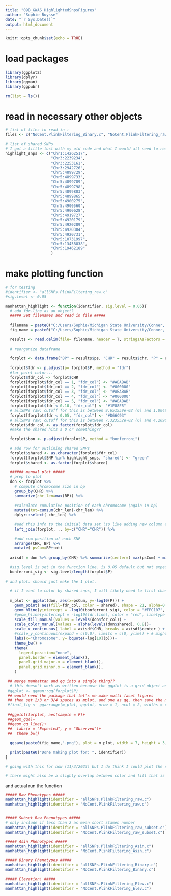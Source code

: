 ```yaml
---
title: "09B_GWAS_HighlightedSnpsFigures"
author: "Sophie Buysse"
date: "`r Sys.Date()`"
output: html_document
---
```


```r
knitr::opts_chunk$set(echo = TRUE)
```

# load packages
```r
library(ggplot2)
library(dplyr)
library(qqman)
library(ggpubr)

rm(list = ls())
```

# read in necessary other objects
```r
# list of files to read in :
files <- c("NoCent.PlinkFiltering_Binary.c", "NoCent.PlinkFiltering_raw.c",  "NoCent.PlinkFiltering_Asin.c", "NoCent.PlinkFiltering_Elev.c", "allSNPs.PlinkFiltering_Asin.c", "allSNPs.PlinkFiltering_raw.c", "allSNPs.PlinkFiltering_Elev.c", "allSNPs.PlinkFiltering_Binary.c", "allSNPs.PlinkFiltering_raw_subset.c", "NoCent.PlinkFiltering_raw_subset.c","NoCent.PlinkFiltering_raw.c_testing" )

# list of shared SNPs
# I got a little lost with my old code and what I would all need to read in to find the shared SNPs and the whole cent/nc thing. So this is from the excel sheet to check the code, but I do need to still double check that this list is accurate.
highlight_snps <- c("Chr1:14262517",
                    "Chr3:2239234",
                    "Chr3:2253161",
                    "Chr3:2942726",
                    "Chr5:4899729",
                    "Chr5:4899733",
                    "Chr5:4899789",
                    "Chr5:4899798",
                    "Chr5:4899803",
                    "Chr5:4899865",
                    "Chr5:4900275",
                    "Chr5:4900560",
                    "Chr5:4900628",
                    "Chr5:4919727",
                    "Chr5:4920179",
                    "Chr5:4920289",
                    "Chr5:4920304",
                    "Chr5:4920731",
                    "Chr5:10731997",
                    "Chr5:13458838",
                    "Chr5:19462189"
                    )

```

# make plotting function
```r
# for testing
#identifier <- "allSNPs.PlinkFiltering_raw.c"
#sig.level <- 0.05

manhattan_highlight <- function(identifier, sig.level = 0.05){
  # add fdr.line as an object?
  ##### Set filenames and read in file #####
  
  filename = paste0("C:/Users/Sophie/Michigan State University/Conner, Jeffrey - SophieAnalyses/GemmaOutput_2022/", identifier, ".assoc.txt")
  fig_name = paste0("C:/Users/Sophie/Michigan State University/Conner, Jeffrey - SophieAnalyses/Figures/ManuscriptFigs/", identifier)
  
  results <- read.delim(file= filename, header = T, stringsAsFactors = F)
  
  # reorganize dataframe
  
  forplot <- data.frame("BP" = results$ps, "CHR" = results$chr, "P" = results$p_wald, "SNP" = results$rs)
  
  forplot$fdr <- p.adjust(p= forplot$P, method = "fdr")
  #for point color...
  forplot$fdr_col <- forplot$CHR
  forplot[forplot$fdr_col == 1, "fdr_col"] <- "#ABABAB"
  forplot[forplot$fdr_col == 2, "fdr_col"] <- "#000000"
  forplot[forplot$fdr_col == 3, "fdr_col"] <- "#ABABAB"
  forplot[forplot$fdr_col == 4, "fdr_col"] <- "#000000"
  forplot[forplot$fdr_col == 5, "fdr_col"] <- "#ABABAB"
  forplot[forplot$fdr < 0.10, "fdr_col"] <- "#1E88E5"
  # allSNPs raw: cutoff for this is between 9.651559e-02 (6) and 1.004850e-01 (1)
  forplot[forplot$fdr < 0.05, "fdr_col"] <- "#D66C93"
  # allSNPs raw: cutoff for this is between 7.323552e-02 (6) and 4.269675e-03(7) 
  forplot$fdr_col <- as.factor(forplot$fdr_col)
  #make the shared hits a 0 or something??

  forplot$bon <- p.adjust(forplot$P, method = "bonferroni")
  
  # add row for outlining shared SNPs
  forplot$shared <- as.character(forplot$fdr_col)
  forplot[forplot$SNP %in% highlight_snps, "shared"] <- "green"
  forplot$shared <- as.factor(forplot$shared)
  
  ###### manual plot #####
  # prep to plot
  don <- forplot %>%
    # compute chromosome size in bp
    group_by(CHR) %>%
    summarize(chr_len=max(BP)) %>%
    
    #calculate cumulative position of each chromosome (again in bp)
    mutate(tot=cumsum(chr_len)-chr_len) %>%
    dplyr::select(-chr_len) %>%
    
    #add this info to the initial data set (so like adding new column and sorting by it)
    left_join(forplot, ., by=c("CHR"="CHR")) %>%
    
    #add cum position of each SNP
    arrange(CHR, BP) %>%
    mutate( psCum=BP+tot)
  
  axisdf = don %>% group_by(CHR) %>% summarize(center=( max(psCum) + min(psCum) ) /2 )
  
  #sig.level is set in the function line. is 0.05 default but not expecting hits above that.
  bonferroni_sig <- sig.level/length(forplot$P)
  
# and plot. should just make the 1 plot.
  
  # if I want to color by shared snps, I will likely need to first change the shape so it is the circle that accepts both color and fill, then make the current color column the fill column and make a new color column there is it maybe blank/transparent unless it is a shared snp? or just matches the fill value unless it is a shared SNP.
  
  m_plot <- ggplot(don, aes(x=psCum, y=-log10(P))) +
    geom_point( aes(fill=fdr_col, color = shared), shape = 21, alpha=0.8, size=1.3)+
    geom_hline(yintercept = -log10(bonferroni_sig), color = "#FFC107", linetype = "dashed", alpha = 0.6)+
    #geom_hline(yintercept = -log10(fdr.line), color = "red", linetype = "dotdash")+
    scale_fill_manual(values = levels(don$fdr_col)) +
    scale_color_manual(values = alpha(levels(don$shared), 0.8))+
    scale_x_continuous( label = axisdf$CHR, breaks = axisdf$center ) +
    #scale_y_continuous(expand = c(0,0), limits = c(0, ylim)) + # might add this back in later for better comparison
    labs(x="Chromosome", y= bquote(-log[10](p)))+
    theme_bw() +
    theme(
      legend.position="none",
      panel.border = element_blank(),
      panel.grid.major.x = element_blank(),
      panel.grid.minor.x = element_blank(),
    )
  
 ## merge manhattan and qq into a single thing??
  # this doesn't work as written because the ggplot is a grid object and the qqplot is not a grid object, so issues ensue.
 #qqplot <- qqman::qq(forplot$P)
 ## would need the package that let's me make multi facet figures
 ## then set 2/3 or 3/4 spaces as mplot, and one as qq, then save the merged file
 #final_fig <- ggarrange(m_plot, qqplot, nrow = 1, ncol = 2, widths = c(2,1))
  
 ##ggplot(forplot, aes(sample = P)+
 ##geom_qq()+
 ##geom_qq_line()+
 ##  labs(x = "Expected", y = "Observed")+
 ##  theme_bw()
  
  ggsave(paste0(fig_name,".png"), plot = m_plot, width = 7, height = 3, dpi = 700, units = "in")
  
  print(paste0("Done making plot for: ", identifier))
}

# going with this for now (11/3/2023) but I do think I could plot the shared ones as a second layer and then they would all be on the top rather than covered by some other points.

# there might also be a slighly overlap between color and fill that is creating a dark outline because both are at least somewhat transparent. Maybe I need to decrease size so it isn't 1.3?
```

and actual run the function
```r
##### Raw Phenotypes #####
manhattan_highlight(identifier = "allSNPs.PlinkFiltering_raw.c")
manhattan_highlight(identifier = "NoCent.PlinkFiltering_raw.c")


##### Subset Raw Phenotypes #####
# only include if less than 2 as mean short stamen number
manhattan_highlight(identifier = "allSNPs.PlinkFiltering_raw_subset.c")
manhattan_highlight(identifier = "NoCent.PlinkFiltering_raw_subset.c")

##### Asin Phenotypes #####
manhattan_highlight(identifier = "allSNPs.PlinkFiltering_Asin.c")
manhattan_highlight(identifier = "NoCent.PlinkFiltering_Asin.c")

##### Binary Phenotypes #####
manhattan_highlight(identifier = "allSNPs.PlinkFiltering_Binary.c")
manhattan_highlight(identifier = "NoCent.PlinkFiltering_Binary.c")

##### Elevation! #####
manhattan_highlight(identifier = "allSNPs.PlinkFiltering_Elev.c")
manhattan_highlight(identifier = "NoCent.PlinkFiltering_Elev.c")
```
